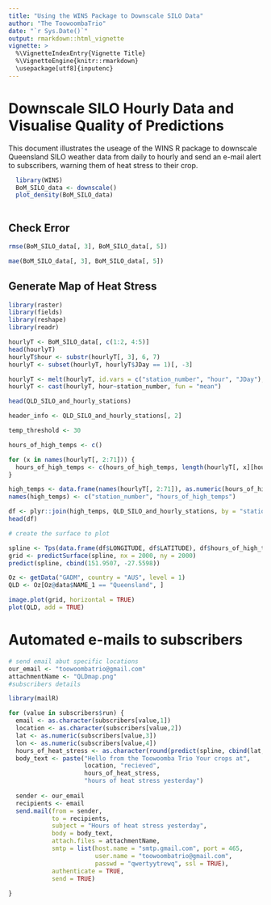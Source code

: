 ```yaml
---
title: "Using the WINS Package to Downscale SILO Data"
author: "The ToowoombaTrio"
date: "`r Sys.Date()`"
output: rmarkdown::html_vignette
vignette: >
  %\VignetteIndexEntry{Vignette Title}
  %\VignetteEngine{knitr::rmarkdown}
  \usepackage[utf8]{inputenc}
---
```

  
# Downscale SILO Hourly Data and Visualise Quality of Predictions
  
This document illustrates the useage of the WINS R package to downscale
Queensland SILO weather data from daily to hourly and send an e-mail alert to
subscribers, warning them of heat stress to their crop.
  
```r
  
  library(WINS)
  BoM_SILO_data <- downscale()
  plot_density(BoM_SILO_data)
  
```
  
## Check Error
  
```r
  
rmse(BoM_SILO_data[, 3], BoM_SILO_data[, 5])

mae(BoM_SILO_data[, 3], BoM_SILO_data[, 5])

```

## Generate Map of Heat Stress

```r
library(raster)
library(fields)
library(reshape)
library(readr)

hourlyT <- BoM_SILO_data[, c(1:2, 4:5)]
head(hourlyT)
hourlyT$hour <- substr(hourlyT[, 3], 6, 7)
hourlyT <- subset(hourlyT, hourlyT$JDay == 1)[, -3]

hourlyT <- melt(hourlyT, id.vars = c("station_number", "hour", "JDay"), measure.vars = "SILO_TMP")
hourlyT <- cast(hourlyT, hour~station_number, fun = "mean")

head(QLD_SILO_and_hourly_stations)

header_info <- QLD_SILO_and_hourly_stations[, 2]

temp_threshold <- 30

hours_of_high_temps <- c()

for (x in names(hourlyT[, 2:71])) {
  hours_of_high_temps <- c(hours_of_high_temps, length(hourlyT[, x][hourlyT[, x] > temp_threshold]))
}

high_temps <- data.frame(names(hourlyT[, 2:71]), as.numeric(hours_of_high_temps))
names(high_temps) <- c("station_number", "hours_of_high_temps")

df <- plyr::join(high_temps, QLD_SILO_and_hourly_stations, by = "station_number", type = "left")
head(df)

# create the surface to plot

spline <- Tps(data.frame(df$LONGITUDE, df$LATITUDE), df$hours_of_high_temps)
grid <- predictSurface(spline, nx = 2000, ny = 2000)
predict(spline, cbind(151.9507, -27.5598))

Oz <- getData("GADM", country = "AUS", level = 1)
QLD <- Oz[Oz@data$NAME_1 == "Queensland", ]

image.plot(grid, horizontal = TRUE)
plot(QLD, add = TRUE)
```

# Automated e-mails to subscribers

```r


# send email abut specific locations
our_email <- "toowoombatrio@gmail.com"
attachmentName <- "QLDmap.png"
#subscribers details

library(mailR)

for (value in subscribers$run) {
  email <- as.character(subscribers[value,1])
  location <- as.character(subscribers[value,2])
  lat <- as.numeric(subscribers[value,3])
  lon <- as.numeric(subscribers[value,4])
  hours_of_heat_stress <- as.character(round(predict(spline, cbind(lat,lon)),0))
  body_text <- paste("Hello from the Toowoomba Trio Your crops at",
                     location, "recieved",
                     hours_of_heat_stress,
                     "hours of heat stress yesterday")
  
  sender <- our_email
  recipients <- email
  send.mail(from = sender,
            to = recipients,
            subject = "Hours of heat stress yesterday",
            body = body_text,
            attach.files = attachmentName,
            smtp = list(host.name = "smtp.gmail.com", port = 465, 
                        user.name = "toowoombatrio@gmail.com",
                        passwd = "qwertyytrewq", ssl = TRUE),
            authenticate = TRUE,
            send = TRUE)
  
}

```
